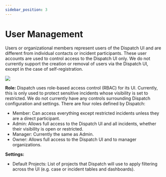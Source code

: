 ```yaml
---
sidebar_position: 3
---
```


# User Management

Users or organizational members represent users of the Dispatch UI and are different from individual contacts or incident participants. These user accounts are used to control access to the Dispatch UI only. We do not currently support the creation or removal of users via the Dispatch UI, except in the case of self-registration.

<div style={{textAlign: 'center'}}>

![](/img/admin-ui-users.png)

</div>

**Role:** Dispatch uses role-based access control (RBAC) for its UI. Currently, this is only used to protect sensitive incidents whose visibility is set to restricted. We do not currently have any controls surrounding Dispatch configuration and settings. There are four roles defined by Dispatch:

- Member: Can access everything except restricted incidents unless they are a direct participant.
- Admin: Allows full access to the Dispatch UI and all incidents, whether their visibility is open or restricted.
- Manager: Currently the same as Admin.
- Owner: Allows full access to the Dispatch UI and to manager organizations.

**Settings:**

- Default Projects: List of projects that Dispatch will use to apply filtering across the UI (e.g. case or incident tables and dashboards).
